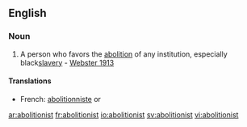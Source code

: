 ==English==

===Noun===
{{en-noun}}

#A person who favors the [[abolition]] of any institution, especially black[[slavery]] - [[Webster 1913]]

====Translations====
*French: [[abolitionniste]] {{m}} or {{f}}

[[ar:abolitionist]]
[[fr:abolitionist]]
[[io:abolitionist]]
[[sv:abolitionist]]
[[vi:abolitionist]]